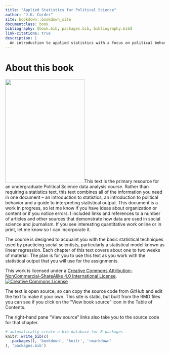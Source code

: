 --- 
title: "Applied Statistics for Political Science"
author: "J.K. Corder"
site: bookdown::bookdown_site
documentclass: book
bibliography: [book.bib, packages.bib, bibliography.bib]
link-citations: true
description: |
  An introduction to applied statistics with a focus on political behavior
---

<!-- Note that one .rmd can contain multiple sections starting with # -->

# About this book {.unnumbered}

<img src="cover.png" class="cover" width="250" height="328"/>This text is the primary resource for an undergraduate Political Science data analysis course. Rather than requiring a statistics text, this text combines all of the information you need in one document – an introduction to statistics, an introduction to political behavior and a guide to interpreting statistical output. This document is a work in progress, so let me know if you have ideas about organization or content or if you notice errors. I included links and references to a number of articles and other sources that demonstrate how data are used in social science and journalism. If you see interesting quantitative work online or in print, let me know so I can incorporate it.

The course is designed to acquaint you with the basic statistical techniques used by practicing social scientists, particularly a statistical model known as linear regression. Each chapter of this text covers about one to two weeks of material. The plan is for you to use this text as you work with the statistical output that you will use for the assignments.

This work is licensed under a <a rel="license" href="http://creativecommons.org/licenses/by-nc-sa/4.0/">Creative Commons Attribution-NonCommercial-ShareAlike 4.0 International License</a>.<a rel="license" href="http://creativecommons.org/licenses/by-nc-sa/4.0/"><img alt="Creative Commons License" style="border-width:0" src="https://i.creativecommons.org/l/by-nc-sa/4.0/88x31.png" /></a><br />

The text is open source, so can copy the source code from *GitHub* and edit the text to make it your own.  This site is static, but built from the RMD files you can see if you click on the "View book source" icon in the Table of Contents.

The right-hand pane "View source" links also take you to the source code for that chapter.

```{r include=FALSE}
# automatically create a bib database for R packages
knitr::write_bib(c(
  .packages(), 'bookdown', 'knitr', 'rmarkdown'
), 'packages.bib')
```

